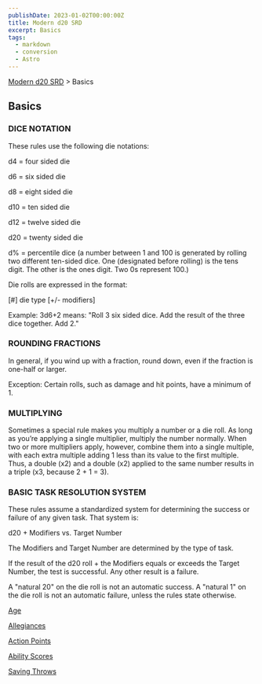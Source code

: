 ```yaml
---
publishDate: 2023-01-02T00:00:00Z
title: Modern d20 SRD
excerpt: Basics
tags:
  - markdown
  - conversion
  - Astro
---
```


[Modern d20 SRD](/#modernD20) > Basics

## Basics

### DICE NOTATION

These rules use the following die notations:

d4 = four sided die

d6 = six sided die

d8 = eight sided die

d10 = ten sided die

d12 = twelve sided die

d20 = twenty sided die

d% = percentile dice (a number between 1 and 100 is generated by rolling two
different ten-sided dice. One (designated before rolling) is the tens digit.
The other is the ones digit. Two 0s represent 100.)

Die rolls are expressed in the format:

[#] die type [+/- modifiers]

Example: 3d6+2 means: "Roll 3 six sided dice. Add the result of the three dice
together. Add 2."

### ROUNDING FRACTIONS

In general, if you wind up with a fraction, round down, even if the fraction
is one-half or larger.

Exception: Certain rolls, such as damage and hit points, have a minimum of 1.

### MULTIPLYING

Sometimes a special rule makes you multiply a number or a die roll. As long as
you’re applying a single multiplier, multiply the number normally. When two or
more multipliers apply, however, combine them into a single multiple, with
each extra multiple adding 1 less than its value to the first multiple. Thus,
a double (x2) and a double (x2) applied to the same number results in a triple
(x3, because 2 + 1 = 3).

### BASIC TASK RESOLUTION SYSTEM

These rules assume a standardized system for determining the success or
failure of any given task. That system is:

d20 + Modifiers vs. Target Number

The Modifiers and Target Number are determined by the type of task.

If the result of the d20 roll + the Modifiers equals or exceeds the Target
Number, the test is successful. Any other result is a failure.

A "natural 20" on the die roll is not an automatic success. A "natural 1" on
the die roll is not an automatic failure, unless the rules state otherwise.

[Age](modern-d20-srd-basics-age)

[Allegiances](modern-d20-srd-basics-allegiances)

[Action Points](modern-d20-srd-basics-action-points)

[Ability Scores](modern-d20-srd-basics-ability-scores)

[Saving Throws](modern-d20-srd-basics-saving-throws)

